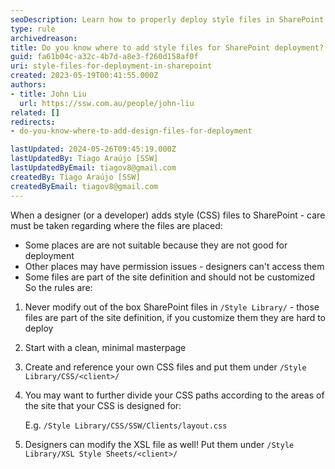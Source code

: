 ```yaml
---
seoDescription: Learn how to properly deploy style files in SharePoint without modifying OOB files.
type: rule
archivedreason:
title: Do you know where to add style files for SharePoint deployment?
guid: fa61b04c-a32c-4b7d-a8e3-f260d158af0f
uri: style-files-for-deployment-in-sharepoint
created: 2023-05-19T00:41:55.000Z
authors:
- title: John Liu
  url: https://ssw.com.au/people/john-liu
related: []
redirects:
- do-you-know-where-to-add-design-files-for-deployment

lastUpdated: 2024-05-26T09:45:19.000Z
lastUpdatedBy: Tiago Araújo [SSW]
lastUpdatedByEmail: tiagov8@gmail.com
createdBy: Tiago Araújo [SSW]
createdByEmail: tiagov8@gmail.com
---
```


When a designer (or a developer) adds style (CSS) files to SharePoint - care must be taken regarding where the files are placed:

* Some places are are not suitable because they are not good for deployment
* Other places may have permission issues - designers can't access them
* Some files are part of the site definition and should not be customized
So the rules are:

1. Never modify out of the box SharePoint files in `/Style Library/` - those files are part of the site definition, if you customize them they are hard to deploy
2. Start with a clean, minimal masterpage
3. Create and reference your own CSS files and put them under `/Style Library/CSS/<client>/`
4. You may want to further divide your CSS paths according to the areas of the site that your CSS is designed for:

    E.g. `/Style Library/CSS/SSW/Clients/layout.css`

5. Designers can modify the XSL file as well!
    Put them under `/Style Library/XSL Style Sheets/<client>/`
